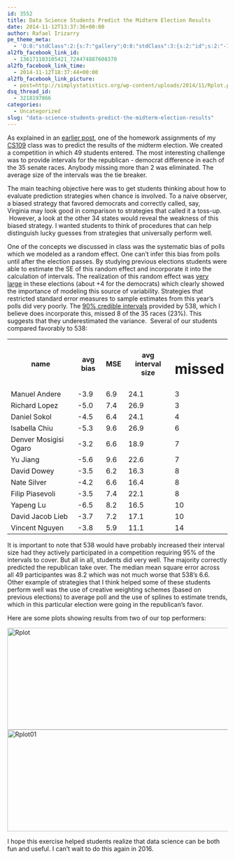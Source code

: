 ```yaml
---
id: 3552
title: Data Science Students Predict the Midterm Election Results
date: 2014-11-12T13:37:36+00:00
author: Rafael Irizarry
pe_theme_meta:
  - 'O:8:"stdClass":2:{s:7:"gallery";O:8:"stdClass":3:{s:2:"id";s:2:"-1";s:5:"width";s:0:"";s:6:"height";s:0:"";}s:5:"video";O:8:"stdClass":1:{s:2:"id";s:2:"-1";}}'
al2fb_facebook_link_id:
  - 136171103105421_724474887608370
al2fb_facebook_link_time:
  - 2014-11-12T18:37:44+00:00
al2fb_facebook_link_picture:
  - post=http://simplystatistics.org/wp-content/uploads/2014/11/Rplot.png
dsq_thread_id:
  - 3218197866
categories:
  - Uncategorized
slug: "data-science-students-predict-the-midterm-election-results"
---
```

As explained in an [earlier post](http://simplystatistics.org/2014/11/04/538-election-forecasts-made-simple/), one of the homework assignments of my [CS109](http://cs109.github.io/2014/) class was to predict the results of the midterm election. We created a competition in which 49 students entered. The most interesting challenge was to provide intervals for the republican - democrat difference in each of the 35 senate races. Anybody missing more than 2 was eliminated. The average size of the intervals was the tie breaker.

The main teaching objective here was to get students thinking about how to evaluate prediction strategies when chance is involved. To a naive observer, a biased strategy that favored democrats and correctly called, say, Virginia may look good in comparison to strategies that called it a toss-up.  However, a look at the other 34 states would reveal the weakness of this biased strategy. I wanted students to think of procedures that can help distinguish lucky guesses from strategies that universally perform well.

One of the concepts we discussed in class was the systematic bias of polls which we modeled as a random effect. One can't infer this bias from polls until after the election passes. By studying previous elections students were able to estimate the SE of this random effect and incorporate it into the calculation of intervals. The realization of this random effect was [very large](http://fivethirtyeight.com/features/the-polls-were-skewed-toward-democrats/) in these elections (about +4 for the democrats) which clearly showed the importance of modeling this source of variability. Strategies that restricted standard error measures to sample estimates from this year's polls did very poorly. The [90% credible intervals](http://fivethirtyeight.com/interactives/senate-forecast/) provided by 538, which I believe does incorporate this, missed 8 of the 35 races (23%). This suggests that they underestimated the variance.  Several of our students compared favorably to 538:

<div class="table-responsive">
  <table  style="width:100%; "  class="easy-table easy-table-default " border="0">
    <tr>
      <th >
        name
      </th>
      
      <th >
        avg bias
      </th>
      
      <th >
        MSE
      </th>
      
      <th >
        avg interval size
      </th>
      
      <th >
        # missed
      </th>
    </tr>
    
    <tr>
      <td >
        Manuel Andere
      </td>
      
      <td >
        -3.9
      </td>
      
      <td >
        6.9
      </td>
      
      <td >
        24.1
      </td>
      
      <td >
        3
      </td>
    </tr>
    
    <tr>
      <td >
        Richard Lopez
      </td>
      
      <td >
        -5.0
      </td>
      
      <td >
        7.4
      </td>
      
      <td >
        26.9
      </td>
      
      <td >
        3
      </td>
    </tr>
    
    <tr>
      <td >
        Daniel Sokol
      </td>
      
      <td >
        -4.5
      </td>
      
      <td >
        6.4
      </td>
      
      <td >
        24.1
      </td>
      
      <td >
        4
      </td>
    </tr>
    
    <tr>
      <td >
        Isabella Chiu
      </td>
      
      <td >
        -5.3
      </td>
      
      <td >
        9.6
      </td>
      
      <td >
        26.9
      </td>
      
      <td >
        6
      </td>
    </tr>
    
    <tr>
      <td >
        Denver Mosigisi Ogaro
      </td>
      
      <td >
        -3.2
      </td>
      
      <td >
        6.6
      </td>
      
      <td >
        18.9
      </td>
      
      <td >
        7
      </td>
    </tr>
    
    <tr>
      <td >
        Yu Jiang
      </td>
      
      <td >
        -5.6
      </td>
      
      <td >
        9.6
      </td>
      
      <td >
        22.6
      </td>
      
      <td >
        7
      </td>
    </tr>
    
    <tr>
      <td >
        David Dowey
      </td>
      
      <td >
        -3.5
      </td>
      
      <td >
        6.2
      </td>
      
      <td >
        16.3
      </td>
      
      <td >
        8
      </td>
    </tr>
    
    <tr>
      <td >
        Nate Silver
      </td>
      
      <td >
        -4.2
      </td>
      
      <td >
        6.6
      </td>
      
      <td >
        16.4
      </td>
      
      <td >
        8
      </td>
    </tr>
    
    <tr>
      <td >
        Filip Piasevoli
      </td>
      
      <td >
        -3.5
      </td>
      
      <td >
        7.4
      </td>
      
      <td >
        22.1
      </td>
      
      <td >
        8
      </td>
    </tr>
    
    <tr>
      <td >
        Yapeng Lu
      </td>
      
      <td >
        -6.5
      </td>
      
      <td >
        8.2
      </td>
      
      <td >
        16.5
      </td>
      
      <td >
        10
      </td>
    </tr>
    
    <tr>
      <td >
        David Jacob Lieb
      </td>
      
      <td >
        -3.7
      </td>
      
      <td >
        7.2
      </td>
      
      <td >
        17.1
      </td>
      
      <td >
        10
      </td>
    </tr>
    
    <tr>
      <td >
        Vincent Nguyen
      </td>
      
      <td >
        -3.8
      </td>
      
      <td >
        5.9
      </td>
      
      <td >
        11.1
      </td>
      
      <td >
        14
      </td>
    </tr>
  </table>
</div>

It is important to note that 538 would have probably increased their interval size had they actively participated in a competition requiring 95% of the intervals to cover. But all in all, students did very well. The majority correctly predicted the republican take over. The median mean square error across all 49 participantes was 8.2 which was not much worse that 538's 6.6. Other example of strategies that I think helped some of these students perform well was the use of creative weighting schemes (based on previous elections) to average poll and the use of splines to estimate trends, which in this particular election were going in the republican's favor.

Here are some plots showing results from two of our top performers:

[<img class="alignnone wp-image-3560" src="http://simplystatistics.org/wp-content/uploads/2014/11/Rplot.png" alt="Rplot" width="714" height="233" srcset="http://simplystatistics.org/wp-content/uploads/2014/11/Rplot-300x98.png 300w, http://simplystatistics.org/wp-content/uploads/2014/11/Rplot-1024x334.png 1024w, http://simplystatistics.org/wp-content/uploads/2014/11/Rplot.png 1674w" sizes="(max-width: 714px) 100vw, 714px" />](http://simplystatistics.org/wp-content/uploads/2014/11/Rplot.png) [<img class="alignnone  wp-image-3561" src="http://simplystatistics.org/wp-content/uploads/2014/11/Rplot01.png" alt="Rplot01" width="714" height="233" srcset="http://simplystatistics.org/wp-content/uploads/2014/11/Rplot01-300x98.png 300w, http://simplystatistics.org/wp-content/uploads/2014/11/Rplot01-1024x334.png 1024w, http://simplystatistics.org/wp-content/uploads/2014/11/Rplot01.png 1674w" sizes="(max-width: 714px) 100vw, 714px" />](http://simplystatistics.org/wp-content/uploads/2014/11/Rplot01.png)

I hope this exercise helped students realize that data science can be both fun and useful. I can't wait to do this again in 2016.

&nbsp;

&nbsp;

&nbsp;
